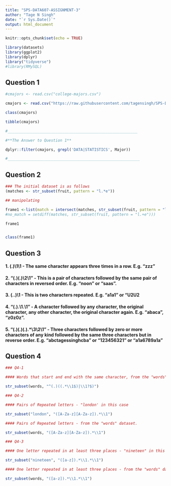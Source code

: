 ```yaml
---
title: "SPS-DATA607-ASSIGNMENT-3"
author: "Tage N Singh"
date: "`r Sys.Date()`"
output: html_document
---
```


```r
knitr::opts_chunk$set(echo = TRUE)
```

```r
library(datasets)
library(ggplot2)
library(dplyr)
library("tidyverse")
#library(RMySQL)

```

## Question 1

```r

#cmajors <- read.csv("college-majors.csv")

cmajors <- read.csv("https://raw.githubusercontent.com/tagensingh/SPS-DATA607-ASSIGNMENT-3/main/college-majors.csv")

class(cmajors)

tibble(cmajors)

#_________________________________________________________

#**The Answer to Question 1**

dplyr::filter(cmajors, grepl('DATA|STATISTICS', Major))

#__________________________________________________________

```

## Question 2

```r

### The initial dataset is as follows
(matches <- str_subset(fruit, pattern = "l.*e"))

## manipolating 

frame1 <-list(match = intersect(matches, str_subset(fruit, pattern = "l.+e")))
#no_match = setdiff(matches, str_subset(fruit, pattern = "l.+e")))

frame1


class(frame1)

```

## Question 3 

#### 1. (.)\1\1 - The same character appears three times in a row. E.g. "zzz"

#### 2. "(.)(.)\\2\\1" - This is a  pair of characters followed by the same pair of characters in reversed order. E.g. "noon" or "saas".

#### 3. (..)\1 - This is two characters repeated. E.g. "a1a1" or "U2U2

#### 4. "(.).\\1.\\1" - A character followed by any character, the original character, any other character, the original character again. E.g. "abaca", "z0z0z".

#### 5. "(.)(.)(.).*\\3\\2\\1" - Three characters followed by zero or more characters of any kind followed by the same three characters but in reverse order. E.g. "abctagessinghcba" or "123456321" or "a1a6789a1a"

## Question 4

```r

### Q4-1

#### Words that start and end with the same character, from the "words" dataset

str_subset(words, "^(.)((.*\\1$)|\\1?$)")

```

```r

### Q4-2

#### Pairs of Repeated letters - "london' in this case

str_subset("london", "([A-Za-z][A-Za-z]).*\\1")

#### Pairs of Repeated letters - from the "words" dataset.

str_subset(words, "([A-Za-z][A-Za-z]).*\\1")

```


```r

### Q4-3

#### One letter repeated in at least three places - "nineteen" in this case

str_subset("nineteen", "([a-z]).*\\1.*\\1")

#### One letter repeated in at least three places - from the "words" dataset.

str_subset(words, "([a-z]).*\\1.*\\1")

```
